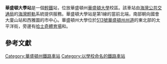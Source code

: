 {{Infobox station
| name                =華盛頓大學站
| type                = [[海灣輕軌|海灣輕軌]]站
| image               = University of Washington Station entrance, Aug 2016 (29979336625).jpg
| image_caption       =華盛頓大學站的西南部
| address             = 蒙特萊克大道<br />[[西雅圖|西雅圖]],[[華盛頓|華盛頓]],[[美國|美國]]
| coordinates         = {{coord|47|38|59|N|122|18|14|W|display=inline,title}}
| line                =[[海灣輕軌1號線|1號線]]
| connections         = {{link-en|金縣公交|King County Metro}}, {{link-en|海灣快速巴士系統|Sound Transit Express}}, {{link-en|社群公交|Community Transit}}
| structure           = 地下
| platform            = 1號[[島式月台|島式月台]]
| depth               = {{convert|95|ft|m}}
| tracks              = 2
| parking             =旁邊有付費停車
| bicycle             = {{link-en|自行車停車架|Bicycle parking rack}}
| opened              = {{start date|2016|03|19}}
| owned               = [[海灣公共交通局|海灣公共交通局]]
| passengers          =每日10,697人(2019)<ref name="Ridership">{{cite web |date=February 27, 2020 |title=Q4 2019 Service Delivery Quarterly Performance Report |url=https://www.soundtransit.org/sites/default/files/documents/2019-q4-service-delivery-performance-report.pdf |publisher=[[Sound_Transit|Sound Transit]] |access-date=July 30, 2020 |archive-date=2020-09-20 |archive-url=https://web.archive.org/web/20200920152120/https://www.soundtransit.org/sites/default/files/documents/2019-q4-service-delivery-performance-report.pdf |dead-url=no }}</ref>
| services            =
}}

'''華盛頓大學站'''是一個[[輕便鐵路|輕鐵]]站，位放華盛頓州[[華盛頓大學|華盛頓大學]]校區。該車站由[[海灣公共交通局|海灣公共交通局]]的[[海灣輕軌|海灣輕軌]]系統提供服務。華盛頓大學站是第1線的當前北端，南部朝向國會大廈山站和西雅圖的市中心。華盛頓州大學位於[[513號華盛頓州州道|513號華盛頓州州道]]的東北部的太平洋街，旁邊有[[哈士奇體育場|哈士奇體育場]]和{{link-en|華盛頓州醫療中心| University of Washington Medical Center}}。

==參考文獻==
{{reflist}}

{{海灣輕軌中央線}}
[[Category:華盛頓州鐵路車站|Category:華盛頓州鐵路車站]]
[[Category:以學校命名的鐵路車站|Category:以學校命名的鐵路車站]]